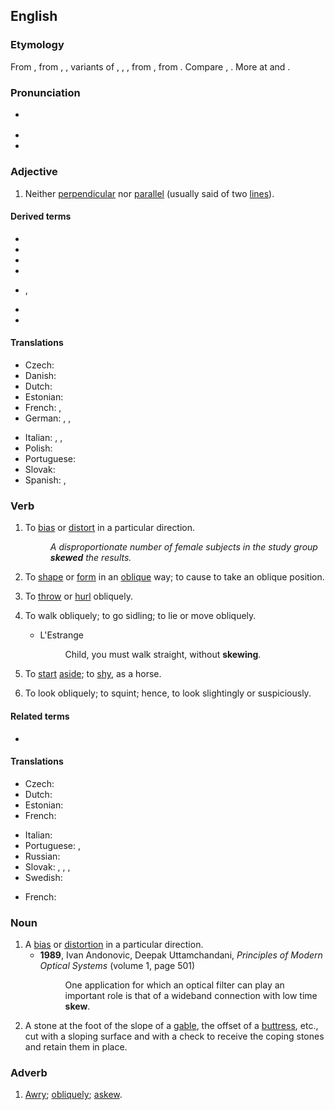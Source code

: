 {{also|skew-}}
==English==

===Etymology===
From {{inh|en|enm|skewen}}, from {{der|en|ONF.|escuer}}, {{m|fro|eskiuer}}, variants of {{der|en|fro|eschuer}}, {{m|fro|eschiver}}, {{m|fro|eschever}}, from {{der|en|frk|*skiuhan|t=to dread; avoid; shun}}, from {{der|en|gem-pro|*skiuhijaną|t=to frighten}}. Compare {{cog|stq|skeeuw|t=slanting, oblique}}, {{cog|da|skæv|t=skew, slanting, crooked}}. More at {{l|en|shy}} and {{l|en|eschew}}.

===Pronunciation===
* {{a|UK|US}} {{IPA|/skjuː/|lang=en}}
* {{audio|en-us-skew.ogg|Audio (US)|lang=en}}
* {{rhymes|uː|lang=en}}

===Adjective===
{{en-adj|-}}

# {{lb|en|mathematics}} Neither [[perpendicular]] nor [[parallel]] (usually said of two [[line]]s).

====Derived terms====
{{der-top}}
* {{l|en|skew arch}}
* {{l|en|skew back}}
* {{l|en|skew bridge}}
* {{l|en|skew curve}}
{{der-mid}}
* {{l|en|skew gearing}}, {{l|en|skew bevel gearing}}
* {{l|en|skew surface}}
* {{l|en|skew symmetrical determinant}}
{{der-bottom}}

====Translations====
{{trans-top|neither perpendicular nor parallel}}
* Czech: {{t|cs|šikmý|m}}
* Danish: {{t+|da|skæv}}
* Dutch: {{t+|nl|scheef}}
* Estonian: {{t|et|kald}}
* French: {{t+|fr|gauche}}, {{t+|fr|oblique}}
* German: {{t+|de|schräg}}, {{t+|de|schief}}, {{t+|de|windschief}}
{{trans-mid}}
* Italian: {{t|it|sghembo}}, {{t+|it|obliquo}}, {{t+|it|trasversale}}
* Polish: {{t+|pl|skośny}}
* Portuguese: {{t+|pt|assimétrico|m}}
* Slovak: {{t|sk|kosý|m}}
* Spanish: {{t+|es|asimétrico}}, {{t+|es|oblicuo}}
{{trans-bottom}}

===Verb===
{{en-verb}}

# {{lb|en|transitive}} To [[bias]] or [[distort]] in a particular direction.
#: ''A disproportionate number of female subjects in the study group '''skewed''' the results.''
# {{lb|en|transitive}} To [[shape]] or [[form]] in an [[oblique]] way; to cause to take an oblique position.
# {{lb|en|transitive}} To [[throw]] or [[hurl]] obliquely.
# {{lb|en|intransitive}} To walk obliquely; to go sidling; to lie or move obliquely.
#* L'Estrange
#*: Child, you must walk straight, without '''skewing'''.
# {{lb|en|intransitive}} To [[start]] [[aside]]; to [[shy]], as a horse.
# {{lb|en|intransitive}} To look obliquely; to squint; hence, to look slightingly or suspiciously.
#: {{rfquotek|Beaumont and Fletcher}}

====Related terms====
* {{l|en|skewness}}

====Translations====
{{trans-top|to bias or distort in a particular direction}}
* Czech: {{t|cs|zkreslit}}
* Dutch: {{t+|nl|afleiden}}
* Estonian: {{t|et|kallutama}}
* French: {{t+|fr|biaiser}}
{{trans-mid}}
* Italian: {{t+|it|distorcere}}
* Portuguese: {{t+|pt|distorcer}}, {{t+|pt|enviesar}}
* Russian: {{t+|ru|отклоня́ться}}
* Slovak: {{t|sk|odchýliť}}, {{t|sk|skresliť}}, {{t|sk|odkloniť}}, {{t|sk|prikloniť}}
* Swedish: {{t+|sv|förvränga}}
{{trans-bottom}}

{{checktrans-top}}
* French: {{t+|fr|fausser}}
{{trans-mid}}
{{trans-bottom}}

===Noun===
{{en-noun}}

# A [[bias]] or [[distortion]] in a particular direction.
#* '''1989''', Ivan Andonovic, ‎Deepak Uttamchandani, ''Principles of Modern Optical Systems'' (volume 1, page 501)
#*: One application for which an optical filter can play an important role is that of a wideband connection with low time '''skew'''.
# {{lb|en|architecture}} A stone at the foot of the slope of a [[gable]], the offset of a [[buttress]], etc., cut with a sloping surface and with a check to receive the coping stones and retain them in place.

===Adverb===
{{en-adv}}

# [[awry|Awry]]; [[obliquely]]; [[askew]].